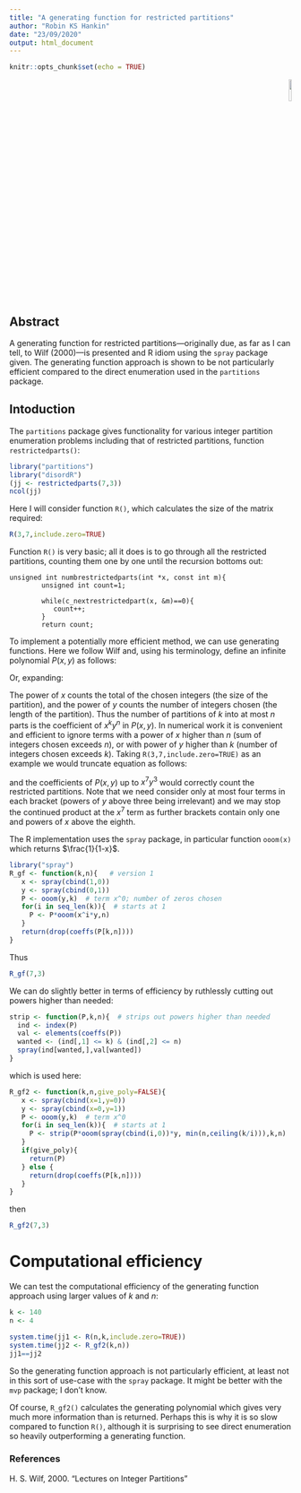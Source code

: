 ```yaml
---
title: "A generating function for restricted partitions"
author: "Robin KS Hankin"
date: "23/09/2020"
output: html_document
---
```


```r
knitr::opts_chunk$set(echo = TRUE)
```

<p style="text-align: right;">
![](`r system.file("help/figures/partitions.png", package = "partitions")`){width=10%}
</p>



## Abstract 


A generating function for restricted partitions---originally due, as
far as I can tell, to Wilf (2000)---is presented and R idiom using the
`spray` package given.  The generating function approach is shown to
be not particularly efficient compared to the direct enumeration used
in
the `partitions` package.  

## Intoduction

The `partitions` package gives functionality for various integer
partition enumeration problems including that of restricted
partitions, function `restrictedparts()`:

```r
library("partitions")
library("disordR")
(jj <- restrictedparts(7,3))
ncol(jj)
```

Here I will consider function `R()`, which calculates the size of
the matrix required:

```r
R(3,7,include.zero=TRUE)
```

Function `R()` is very basic; all it does is to go through all the
restricted partitions, counting them one by one until the recursion
bottoms out:

```
unsigned int numbrestrictedparts(int *x, const int m){
        unsigned int count=1;

        while(c_nextrestrictedpart(x, &m)==0){
           count++;
        }
        return count;
```

To implement a potentially more efficient method, we can use
generating functions.  Here we follow Wilf and, using his terminology,
define an infinite polynomial $P(x,y)$ as follows:

\begin{equation}\label{GF}
P(x,y) = \prod_{r=0}^\infty\frac{1}{1-x^ry}
\end{equation}

Or, expanding:

\begin{equation}\label{GF2}
P(x,y) =
\left(1+y+y^2+y^3 + \cdots\right)
\left(1 + xy + x^2y^2 + x^3y^3+\cdots\right)
%\left(1 + x^2y + x^4y^2+x^6y^3+\cdots\right)
\cdots
\left(1+x^ry+x^{2r}y^{2}+x^{3r}y^{3}+\cdots\right)\cdots
\end{equation}

The power of $x$ counts the total of the chosen integers (the size of
the partition), and the power of $y$ counts the number of integers
chosen (the length of the partition).  Thus the number of partitions
of $k$ into at most $n$ parts is the coefficient of $x^ky^n$ in
$P(x,y)$.  In numerical work it is convenient and efficient to ignore
terms with a power of $x$ higher than $n$ (sum of integers chosen
exceeds $n$), or with power of $y$ higher than $k$ (number of integers
chosen exceeds $k$).  Taking `R(3,7,include.zero=TRUE)` as an example
we would truncate equation \ref{GF2} as follows:

\begin{eqnarray}\label{GF3}
P(x,y) = &{}&
\left(1+y+y^2+y^3\right)
\left(1 + xy + x^2y^2 + x^3y^3\right)
\left(1 + x^2y + x^4y^2+x^6y^3\right)\times\nonumber\\
&{}&\left(1 + x^3y + x^6y^2\right)
\left(1 + x^4y\right)
\left(1 + x^5y\right)
\left(1 + x^6y\right)
\left(1 + x^7y\right)
\end{eqnarray}

and the coefficients of $P(x,y)$ up to $x^7y^3$ would correctly count
the restricted partitions.  Note that we need consider only at most
four terms in each bracket (powers of $y$ above three being
irrelevant) and we may stop the continued product at the $x^7$ term as
further brackets contain only one and powers of $x$ above the eighth.

The R implementation uses the `spray` package, in particular
function `ooom(x)` which returns $\frac{1}{1-x}$.

```r
library("spray")
R_gf <- function(k,n){   # version 1
   x <- spray(cbind(1,0))
   y <- spray(cbind(0,1))
   P <- ooom(y,k)  # term x^0; number of zeros chosen
   for(i in seq_len(k)){  # starts at 1
     P <- P*ooom(x^i*y,n)
   }
   return(drop(coeffs(P[k,n])))
}
```


Thus

```r
R_gf(7,3)
```

We can do slightly better in terms of efficiency by ruthlessly cutting
out powers higher than needed:                
                         
```r
strip <- function(P,k,n){  # strips out powers higher than needed
  ind <- index(P)
  val <- elements(coeffs(P))
  wanted <- (ind[,1] <= k) & (ind[,2] <= n)
  spray(ind[wanted,],val[wanted])
}
```

which is used here:
                
```r
R_gf2 <- function(k,n,give_poly=FALSE){
   x <- spray(cbind(x=1,y=0))
   y <- spray(cbind(x=0,y=1))
   P <- ooom(y,k)  # term x^0
   for(i in seq_len(k)){  # starts at 1
     P <- strip(P*ooom(spray(cbind(i,0))*y, min(n,ceiling(k/i))),k,n)
   }
   if(give_poly){
     return(P)
   } else {
     return(drop(coeffs(P[k,n])))
   }
}
```

then

```r
R_gf2(7,3)
```

#  Computational efficiency

We can test the computational efficiency of the generating function
approach using larger values of $k$ and $n$:


```r
k <- 140
n <- 4

system.time(jj1 <- R(n,k,include.zero=TRUE))
system.time(jj2 <- R_gf2(k,n))
jj1==jj2
```

So the generating function approach is not particularly efficient, at
least not in this sort of use-case with the `spray` package.  It
might be better with the `mvp` package; I don't know.

Of course, `R_gf2()` calculates the generating polynomial
which gives very much more information than is returned.  Perhaps this
is why it is so slow compared to function `R()`, although it is
surprising to see direct enumeration so heavily outperforming a
generating function.


### References

H. S. Wilf, 2000. "Lectures on Integer Partitions"
